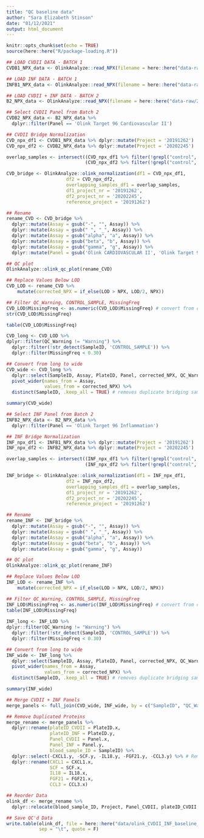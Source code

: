 ```yaml
---
title: "QC baseline data"
author: "Sara Elizabeth Stinson"
date: "01/12/2021"
output: html_document
---
```


```r
knitr::opts_chunk$set(echo = TRUE)
source(here::here("R/package-loading.R"))
```

```r

## LOAD CVDII DATA - BATCH 1 
CVDB1_NPX_data <- OlinkAnalyze::read_NPX(filename = here::here("data-raw/20191262_Stinson_NPX.xlsx"))

## LOAD INF DATA - BATCH 1 
INFB1_NPX_data <- OlinkAnalyze::read_NPX(filename = here::here("data-raw/20210107_Stinson_NPX.xlsx"))

## LOAD CVDII + INF DATA - BATCH 2
B2_NPX_data <- OlinkAnalyze::read_NPX(filename = here::here("data-raw/20202245_Stinson_NPX.xlsx"))

```

```r

## Select CVDII Panel from Batch 2
CVDB2_NPX_data <- B2_NPX_data %>%
  dplyr::filter(Panel == 'Olink Target 96 Cardiovascular II')

## CVDII Bridge Normalization
CVD_npx_df1 <- CVDB1_NPX_data %>% dplyr::mutate(Project = '20191262')
CVD_npx_df2 <- CVDB2_NPX_data %>% dplyr::mutate(Project = '20202245')

overlap_samples <- intersect((CVD_npx_df1 %>% filter(!grepl("control", SampleID, ignore.case=T)))$SampleID,
                             (CVD_npx_df2 %>% filter(!grepl("control", SampleID, ignore.case=T)))$SampleID)

CVD_bridge <- OlinkAnalyze::olink_normalization(df1 = CVD_npx_df1,
                      df2 = CVD_npx_df2,
                      overlapping_samples_df1 = overlap_samples,
                      df1_project_nr = '20191262',
                      df2_project_nr = '20202245',
                      reference_project = '20191262')

## Rename
rename_CVD <- CVD_bridge %>%
  dplyr::mutate(Assay = gsub("-", "", Assay)) %>%
  dplyr::mutate(Assay = gsub(" ", "_", Assay)) %>%
  dplyr::mutate(Assay = gsub("alpha", "a", Assay)) %>%
  dplyr::mutate(Assay = gsub("beta", "b", Assay)) %>%
  dplyr::mutate(Assay = gsub("gamma", "g", Assay)) %>%
  dplyr::mutate(Panel = gsub('Olink CARDIOVASCULAR II', 'Olink Target 96 Cardiovascular II', Panel))

## QC plot
OlinkAnalyze::olink_qc_plot(rename_CVD)

## Replace Values Below LOD
CVD_LOD <- rename_CVD %>%
    mutate(corrected_NPX = if_else(LOD > NPX, LOD/2, NPX))

## Filter QC_Warning, CONTROL_SAMPLE, MissingFreq
CVD_LOD$MissingFreq <- as.numeric(CVD_LOD$MissingFreq) # convert from chr to num
str(CVD_LOD$MissingFreq)

table(CVD_LOD$MissingFreq)

CVD_long <- CVD_LOD %>%
dplyr::filter(QC_Warning != "Warning") %>%
  dplyr::filter(!str_detect(SampleID, 'CONTROL_SAMPLE')) %>%
  dplyr::filter(MissingFreq < 0.30)

## Convert from long to wide
CVD_wide <- CVD_long %>%
  dplyr::select(SampleID, Assay, PlateID, Panel, corrected_NPX, QC_Warning, Project) %>%
  pivot_wider(names_from = Assay,
              values_from = corrected_NPX) %>% 
  distinct(SampleID, .keep_all = TRUE) # removes duplicate bridging samples

summary(CVD_wide)

```

```r

## Select INF Panel from Batch 2
INFB2_NPX_data <- B2_NPX_data %>%
  dplyr::filter(Panel == 'Olink Target 96 Inflammation')

## INF Bridge Normalization
INF_npx_df1 <- INFB1_NPX_data %>% dplyr::mutate(Project = '20191262')
INF_npx_df2 <- INFB2_NPX_data %>% dplyr::mutate(Project = '20202245')

overlap_samples <- intersect((INF_npx_df1 %>% filter(!grepl("control", SampleID, ignore.case=T)))$SampleID,
                             (INF_npx_df2 %>% filter(!grepl("control", SampleID, ignore.case=T)))$SampleID)

INF_bridge <- OlinkAnalyze::olink_normalization(df1 = INF_npx_df1,
                      df2 = INF_npx_df2,
                      overlapping_samples_df1 = overlap_samples,
                      df1_project_nr = '20191262',
                      df2_project_nr = '20202245',
                      reference_project = '20191262')

## Rename
rename_INF <- INF_bridge %>%
  dplyr::mutate(Assay = gsub("-", "", Assay)) %>%
  dplyr::mutate(Assay = gsub(" ", "_", Assay)) %>%
  dplyr::mutate(Assay = gsub("alpha", "a", Assay)) %>%
  dplyr::mutate(Assay = gsub("beta", "b", Assay)) %>%
  dplyr::mutate(Assay = gsub("gamma", "g", Assay))

## QC plot
OlinkAnalyze::olink_qc_plot(rename_INF)

## Replace Values Below LOD
INF_LOD <- rename_INF %>%
    mutate(corrected_NPX = if_else(LOD > NPX, LOD/2, NPX))

## Filter QC_Warning, CONTROL_SAMPLE, MissingFreq
INF_LOD$MissingFreq <- as.numeric(INF_LOD$MissingFreq) # convert from chr to num
table(INF_LOD$MissingFreq)
 
INF_long <- INF_LOD %>%
dplyr::filter(QC_Warning != "Warning") %>%
  dplyr::filter(!str_detect(SampleID, 'CONTROL_SAMPLE')) %>%
  dplyr::filter(MissingFreq < 0.30)

## Convert from long to wide
INF_wide <- INF_long %>%
  dplyr::select(SampleID, Assay, PlateID, Panel, corrected_NPX, QC_Warning, Project) %>%
  pivot_wider(names_from = Assay,
              values_from = corrected_NPX) %>% 
  distinct(SampleID, .keep_all = TRUE) # removes duplicate bridging samples

summary(INF_wide)

```

```r

## Merge CVDII + INF Panels
merge_panels <- full_join(CVD_wide, INF_wide, by = c("SampleID", "QC_Warning", "Project"))

## Remove Duplicated Proteins
merge_rename <- merge_panels %>% 
  dplyr::rename(plateID_CVDII = PlateID.x,
                plateID_INF = PlateID.y,
                Panel_CVDII = Panel.x,
                Panel_INF = Panel.y,
                blood_sample_ID = SampleID) %>% 
  dplyr::select(-CXCL1.y, -SCF.y, -IL18.y, -FGF21.y, -CCL3.y) %>% # Remove proteins from INF panel (higher MissingFreq)
  dplyr::rename(CXCL1 = CXCL1.x,
                SCF = SCF.x,
                IL18 = IL18.x,
                FGF21 = FGF21.x,
                CCL3 = CCL3.x)

## Reorder Data
olink_df <- merge_rename %>% 
  dplyr::relocate(blood_sample_ID, Project, Panel_CVDII, plateID_CVDII, Panel_INF, plateID_INF, QC_Warning)

## Save QC'd Data
write.table(olink_df, file = here::here("data/olink_CVDII_INF_baseline_plasma.txt"), 
            sep = "\t", quote = F)

```


